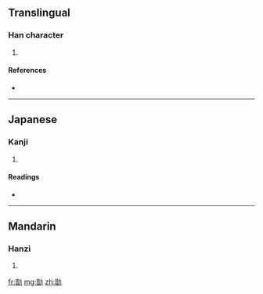 ==Translingual==

===Han character===
{{Han char|rn=19|rad=力|as=09|sn=11|four=2462<sub>7</sub>|canj=心日大尸 (PAKS)}}

# {{defn|Han}}

====References====
* {{Han ref|kx=0148.110|dkj=02387|dj=0333.210|hdz=10375.020|uh=52D3|ud=21203|bh=D46E|bd=54382}}

----

==Japanese==

===Kanji===
{{ja-kanji|grade=|rs=力09}}

# {{defn|Japanese}}

====Readings====
* {{ja-readings|on=[[かい]] (kai)|kun=[[つとめる]] (tsutomeru)}}

----

==Mandarin==

===Hanzi===
{{cmn-hanzi|pin=[[kài]] ([[kai4]]), [[kān]] ([[kan1]]), [[kàn]] ([[kan4]])|wg=k'ai<sup>4</sup>, k'an<sup>1</sup>, k'an<sup>4</sup>}}

# {{defn|Mandarin}}

[[fr:勓]]
[[mg:勓]]
[[zh:勓]]